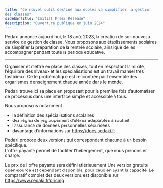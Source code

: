 ```yaml
---
title: "Ce nouvel outil destiné aux écoles va simplifier la gestion
des classes"
sidebarTitle: "Initial Press Release"
description: "Ouverture publique en juin 2024"
---
```


Pedaki annonce aujourd’hui, le 18 août 2023, la création de son nouveau service de gestion de
classe. Nous proposons aux établissements scolaires de simplifier la préparation de la rentrée
scolaire, ainsi que de les accompagner pendant toute la période éducative.

---

Organiser et mettre en place des classes, tout en respectant la mixité, l’équilibre des niveaux et les spécialisations est un travail manuel très fastidieux.
Cette problématique est rencontrée par l’ensemble des organismes d’enseignement chaque année dans le monde.

Pedaki trouve ici sa place en proposant pour la première fois d’automatiser ce processus dans une interface simple et accessible à tous.

Nous proposons notamment :

- la définition des spécialisations scolaires
- des règles de regroupement d’élèves adaptables à souhait
- l’assurance de données personnelles sécurisées
- davantage d’informations sur https://docs.pedaki.fr

Pedaki propose deux versions qui correspondent chacune à un besoin spécifique.\
L’offre payante permet de faciliter l’hébergement, que nous prenons en charge.

<Info>Le prix de l'offre payante sera défini utlérieuement</Info>
Une version gratuite open-source est cependant disponible, pour ceux en ayant la capacité. Le comparatif
complet des deux versions est disponible sur https://www.pedaki.fr/pricing
